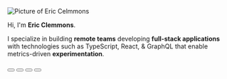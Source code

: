 
<Link href="/">
  <a>
    <img
      alt="Picture of Eric Celmmons"
      class="rounded-full border-4 shadow-md mb-4 w-56 h-56"
      src="https://github.com/ericclemmons.png"
    />
  </a>
</Link>

Hi, I'm **Eric Clemmons**.

<!-- I create better user & developer experiences through open-source software, metrics-driven experiments, and reducing friction. -->

I specialize in building **remote teams** developing **full-stack applications**
with technologies such as TypeScript, React, & GraphQL that enable metrics-driven **experimentation**.

<p>
  <button class="rounded-full shadow hover:shadow-md text-black mr-2 border-2 border-white hover:border-yellow-200">
    <SocialIcon
      bgColor="#44337a"
      fgColor="white"
      style={{ width: "2rem", height: "2rem" }}
      url="mailto:eric@clemmons.family?subject=I was on your website..."
    />
  </button>

<button class="rounded-full shadow hover:shadow-md text-black mr-2 border-2 border-white hover:border-yellow-200">
  <SocialIcon
    bgColor="black"
    fgColor="white"
    style={{ width: "2rem", height: "2rem" }}
    url="https://github.com/ericclemmons"
  />
</button>

<button class="rounded-full shadow hover:shadow-md text-black mr-2 border-2 border-white hover:border-yellow-200">
  <SocialIcon
    fgColor="white"
    style={{ width: "2rem", height: "2rem" }}
    url="https://twitter.com/ericclemmons"
  />
</button>

  <button class="rounded-full shadow hover:shadow-md text-black mr-2 border-2 border-white hover:border-yellow-200">
    <SocialIcon
      fgColor="white"
      url="https://linkedin.com/in/ericclemmons"
      style={{ width: "2rem", height: "2rem" }}
    />
  </button>
</p>
